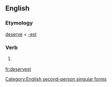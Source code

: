 ==English==

===Etymology===
[[deserve]] + [[-est]]

===Verb===
{{en-verb form}}

# {{context|archaic|lang=en}} {{form of|Second-person singular simple present form|deserve}}

[[Category:English second-person singular forms]]

[[fr:deservest]]